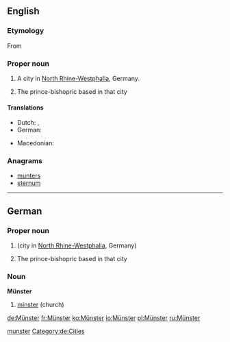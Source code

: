 ==English==
{{wikipedia}}
{{wikipedia|Prince-Bishopric of Münster}}

===Etymology===
From {{etyl|de|en}} {{l/de|Münster}}

===Proper noun===
{{en-proper noun}}

# A city in [[North Rhine-Westphalia]], Germany.
# {{context|historical|lang=en}} The prince-bishopric based in that city

====Translations====
{{trans-top|city in North Rhine-Westphalia}}
* Dutch: {{t-|nl|Munster}}, {{t-|nl|Münster}}
* German: {{t+|de|Münster}}
{{trans-mid}}
* Macedonian: {{t-|mk|Минстер|m|tr=Mínster|sc=Cyrl}}
{{trans-bottom}}

===Anagrams===
* [[munters#English|munters]]
* [[sternum#English|sternum]]

[[Category:English terms spelled with Ü|munster]]

----

==German==
{{wikipedia|lang=de}}
{{wikipedia|lang=de|Münster (Kirche)}}
{{wikipedia|lang=de|Münster (Westfalen)}}
{{wikipedia|lang=de|Hochstift Münster}}

===Proper noun===
{{de-proper noun|n}}

# {{l|en|Münster}} (city in [[North Rhine-Westphalia]], Germany)
# {{context|historical|lang=de}} The prince-bishopric based in that city

===Noun===
'''Münster'''

# [[minster]] (church)

[[Category:de:Cities]]

[[de:Münster]]
[[fr:Münster]]
[[ko:Münster]]
[[io:Münster]]
[[pl:Münster]]
[[ru:Münster]]